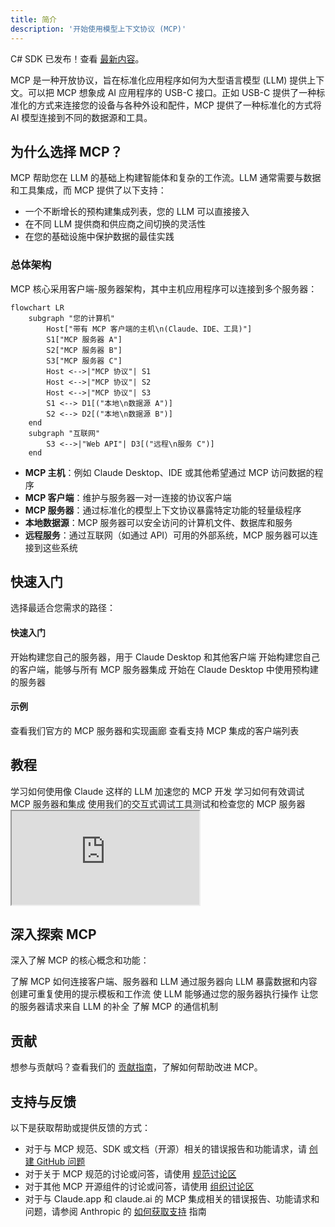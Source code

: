 ```yaml
---
title: 简介
description: '开始使用模型上下文协议 (MCP)'
---
```


<Note>C# SDK 已发布！查看 [最新内容](/development/updates)。</Note>

MCP 是一种开放协议，旨在标准化应用程序如何为大型语言模型 (LLM) 提供上下文。可以把 MCP 想象成 AI 应用程序的 USB-C 接口。正如 USB-C 提供了一种标准化的方式来连接您的设备与各种外设和配件，MCP 提供了一种标准化的方式将 AI 模型连接到不同的数据源和工具。

## 为什么选择 MCP？

MCP 帮助您在 LLM 的基础上构建智能体和复杂的工作流。LLM 通常需要与数据和工具集成，而 MCP 提供了以下支持：
- 一个不断增长的预构建集成列表，您的 LLM 可以直接接入
- 在不同 LLM 提供商和供应商之间切换的灵活性
- 在您的基础设施中保护数据的最佳实践

### 总体架构

MCP 核心采用客户端-服务器架构，其中主机应用程序可以连接到多个服务器：

```mermaid
flowchart LR
    subgraph "您的计算机"
        Host["带有 MCP 客户端的主机\n(Claude、IDE、工具)"]
        S1["MCP 服务器 A"]
        S2["MCP 服务器 B"]
        S3["MCP 服务器 C"]
        Host <-->|"MCP 协议"| S1
        Host <-->|"MCP 协议"| S2
        Host <-->|"MCP 协议"| S3
        S1 <--> D1[("本地\n数据源 A")]
        S2 <--> D2[("本地\n数据源 B")]
    end
    subgraph "互联网"
        S3 <-->|"Web API"| D3[("远程\n服务 C")]
    end
```

- **MCP 主机**：例如 Claude Desktop、IDE 或其他希望通过 MCP 访问数据的程序
- **MCP 客户端**：维护与服务器一对一连接的协议客户端
- **MCP 服务器**：通过标准化的模型上下文协议暴露特定功能的轻量级程序
- **本地数据源**：MCP 服务器可以安全访问的计算机文件、数据库和服务
- **远程服务**：通过互联网（如通过 API）可用的外部系统，MCP 服务器可以连接到这些系统

## 快速入门

选择最适合您需求的路径：

#### 快速入门
<CardGroup cols={2}>
  <Card
    title="面向服务器开发者"
    icon="bolt"
    href="/quickstart/server"
  >
    开始构建您自己的服务器，用于 Claude Desktop 和其他客户端
  </Card>
  <Card
    title="面向客户端开发者"
    icon="bolt"
    href="/quickstart/client"
  >
    开始构建您自己的客户端，能够与所有 MCP 服务器集成
  </Card>
  <Card
    title="面向 Claude Desktop 用户"
    icon="bolt"
    href="/quickstart/user"
  >
    开始在 Claude Desktop 中使用预构建的服务器
  </Card>
</CardGroup>

#### 示例
<CardGroup cols={2}>
  <Card
    title="示例服务器"
    icon="grid"
    href="/examples"
  >
    查看我们官方的 MCP 服务器和实现画廊
  </Card>
  <Card
    title="示例客户端"
    icon="cubes"
    href="/clients"
  >
    查看支持 MCP 集成的客户端列表
  </Card>
</CardGroup>

## 教程

<CardGroup cols={2}>
  <Card
    title="使用 LLM 构建 MCP"
    icon="comments"
    href="/tutorials/building-mcp-with-llms"
  >
    学习如何使用像 Claude 这样的 LLM 加速您的 MCP 开发
  </Card>
  <Card
  title="调试指南"
  icon="bug"
  href="/docs/tools/debugging">
    学习如何有效调试 MCP 服务器和集成
  </Card>
  <Card
    title="MCP 检查器"
    icon="magnifying-glass"
    href="/docs/tools/inspector"
  >
    使用我们的交互式调试工具测试和检查您的 MCP 服务器
  </Card>
  <Card
    title="MCP 工作坊（视频，2小时）"
    icon="person-chalkboard"
    href="https://www.youtube.com/watch?v=kQmXtrmQ5Zg"
  >
    <iframe src="https://www.youtube.com/embed/kQmXtrmQ5Zg"> </iframe>
  </Card>
</CardGroup>

## 深入探索 MCP

深入了解 MCP 的核心概念和功能：

<CardGroup cols={2}>
  <Card
    title="核心架构"
    icon="sitemap"
    href="/docs/concepts/architecture"
  >
    了解 MCP 如何连接客户端、服务器和 LLM
  </Card>
  <Card
    title="资源"
    icon="database"
    href="/docs/concepts/resources"
  >
    通过服务器向 LLM 暴露数据和内容
  </Card>
  <Card
    title="提示模板"
    icon="message"
    href="/docs/concepts/prompts"
  >
    创建可重复使用的提示模板和工作流
  </Card>
  <Card
    title="工具"
    icon="wrench"
    href="/docs/concepts/tools"
  >
    使 LLM 能够通过您的服务器执行操作
  </Card>
  <Card
    title="采样"
    icon="robot"
    href="/docs/concepts/sampling"
  >
    让您的服务器请求来自 LLM 的补全
  </Card>
  <Card
    title="传输机制"
    icon="network-wired"
    href="/docs/concepts/transports"
  >
    了解 MCP 的通信机制
  </Card>
</CardGroup>

## 贡献

想参与贡献吗？查看我们的 [贡献指南](/development/contributing)，了解如何帮助改进 MCP。

## 支持与反馈

以下是获取帮助或提供反馈的方式：

- 对于与 MCP 规范、SDK 或文档（开源）相关的错误报告和功能请求，请 [创建 GitHub 问题](https://github.com/modelcontextprotocol)
- 对于关于 MCP 规范的讨论或问答，请使用 [规范讨论区](https://github.com/modelcontextprotocol/specification/discussions)
- 对于其他 MCP 开源组件的讨论或问答，请使用 [组织讨论区](https://github.com/orgs/modelcontextprotocol/discussions)
- 对于与 Claude.app 和 claude.ai 的 MCP 集成相关的错误报告、功能请求和问题，请参阅 Anthropic 的 [如何获取支持](https://support.anthropic.com/en/articles/9015913-how-to-get-support) 指南